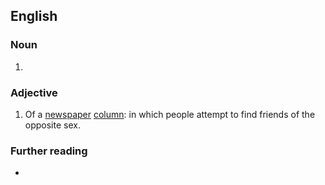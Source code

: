 {{also|lonelyhearts}}
==English==

===Noun===
{{head|en|noun form|head=[[lonely]]-[[hearts]]}}

# {{plural of|en|lonely-heart}}

===Adjective===
{{en-adj|-}}

# Of a [[newspaper]] [[column]]: in which people attempt to find friends of the opposite sex.

===Further reading===
* {{R:Cambridge|lonely hearts}}